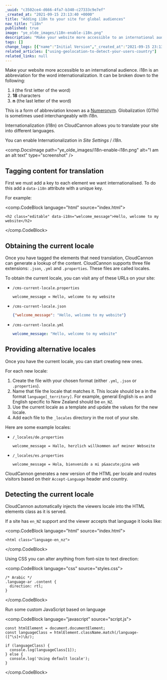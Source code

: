 ```yaml
---
_uuid: "c3502ce4-d666-4fa7-b340-c27333c9e7ef"
_created_at: "2021-09-15 23:13:40 +0000"
title: "Adding i18n to your site for global audiences"
nav_title: "i18n"
published: true
image: "ye_olde_images/i18n-enable-i18n.png"
description: "Make your website more accessible to an international audience."
tags: []
change_logs: [{"name":"Initial Version","_created_at":"2021-09-15 23:13:40 +0000"},{"name":"Reviewed content and updated screenshot","_created_at":"2021-09-29 03:09:21 +0000"}]
related_articles: ["using-geolocation-to-detect-your-users-country"]
related_links: null
---
```


Make your website more accessible to an international audience. i18n is an abbreviation for the word internationalization. It can be broken down to the following:

1. **i** (the first letter of the word)
2. **18** characters
3. **n** (the last letter of the word)

This is a form of abbreviation known as a [Numeronym](https://en.wikipedia.org/wiki/Numeronym). Globalization (G11n) is sometimes used interchangeably with i18n.

Internationalization (i18n) on CloudCannon allows you to translate your site into different languages.

You can enable Internationalization in *Site Settings* / *i18n*.

<comp.DocsImage path="ye_olde_images/i18n-enable-i18n.png" alt="I am an alt text" type="screenshot" />

## Tagging content for translation
First we must add a key to each element we want internationalised. To do this add a `data-i18n` attribute with a unique key.

For example:

<comp.CodeBlock language="html" source="index.html">
```
<h2 class="editable" data-i18n="welcome_message">Hello, welcome to my website</h2>
```
</comp.CodeBlock>

## Obtaining the current locale
Once you have tagged the elements that need translation, CloudCannon can generate a lookup of the content. CloudCannon supports three file extensions: `.json`, `.yml` and `.properties`. These files are called locales.

To obtain the current locale, you can visit any of these URLs on your site:

* `/cms-current-locale.properties`

  ```plaintext
  welcome_message = Hello, welcome to my website
  ```
* `/cms-current-locale.json`

  ```json
  {"welcome_message": "Hello, welcome to my website"}
  ```
* `/cms-current-locale.yml`

  ```yaml
  welcome_message: "Hello, welcome to my website"
  ```

## Providing alternative locales
Once you have the current locale, you can start creating new ones.

For each new locale:

1. Create the file with your chosen format (either `.yml`, `.json` or `.properties`).
2. Name that file the locale that matches it. This locale should be a in the format `language[_territory]`. For example, general English is `en` and English specific to New Zealand should be `en_NZ`.
3. Use the current locale as a template and update the values for the new locale.
4. Add each file to the `_locales` directory in the root of your site.

Here are some example locales:

* `/_locales/de.properties`

  ```plaintext
  welcome_message = Hallo, herzlich willkommen auf meiner Webseite
  ```
* `/_locales/es.properties`

  ```plaintext
  welcome_message = Hola, bienvenido a mi p&aacute;gina web
  ```

CloudCannon generates a new version of the HTML per locale and routes visitors based on their `Accept-Language` header and country.

## Detecting the current locale
CloudCannon automatically injects the viewers locale into the HTML elements class as it is served.

If a site has `en_NZ` support and the viewer accepts that language it looks like:

<comp.CodeBlock language="html" source="index.html">
```
<html class="language-en_nz">
```
</comp.CodeBlock>

Using CSS you can alter anything from font-size to text direction:

<comp.CodeBlock language="css" source="styles.css">
```
/* Arabic */
.language-ar .content {
  direction: rtl;
}
```
</comp.CodeBlock>

Run some custom JavaScript based on language

<comp.CodeBlock language="javascript" source="script.js">
```
const htmlElement = document.documentElement;
const languageClass = htmlElement.className.match(/language-([^\s]+)\b/);

if (languageClass) {
  console.log(languageClass[1]);
} else {
  console.log('Using default locale');
}
```
</comp.CodeBlock>
